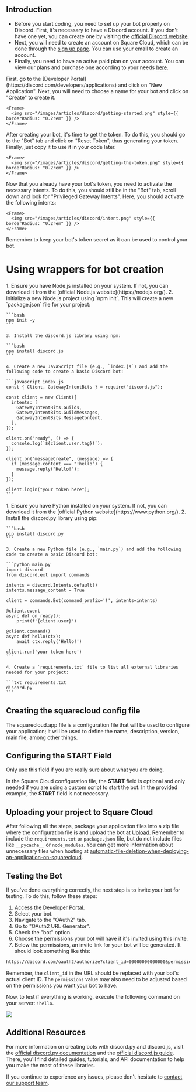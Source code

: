 ## Introduction

* Before you start coding, you need to set up your bot properly on Discord. First, it's necessary to have a Discord account. If you don't have one yet, you can create one by visiting the [official Discord website](https://discord.com/).
* Next, you will need to create an account on Square Cloud, which can be done through the [sign up page](https://squarecloud.app/signup). You can use your email to create an account.
* Finally, you need to have an active paid plan on your account. You can view our plans and purchase one according to your needs [here](https://squarecloud.app/plans).

<AccordionGroup>
  <Accordion title="Getting Started" icon="rocket" iconType="solid">
    First, go to the [Developer Portal](https://discord.com/developers/applications) and click on "New Application". Next, you will need to choose a name for your bot and click on "Create" to create it.

    <Frame>
      <img src="/images/articles/discord/getting-started.png" style={{ borderRadius: "0.2rem" }} />
    </Frame>
  </Accordion>

  <Accordion title="Getting the Token" icon="key" iconType="solid">
    After creating your bot, it's time to get the token. To do this, you should go to the "Bot" tab and click on "Reset Token", thus generating your token. Finally, just copy it to use it in your code later.

    <Frame>
      <img src="/images/articles/discord/getting-the-token.png" style={{ borderRadius: "0.2rem" }} />
    </Frame>
  </Accordion>

  <Accordion title="Activating Privileged Intents" icon="message" iconType="solid">
    Now that you already have your bot's token, you need to activate the necessary intents. To do this, you should still be in the "Bot" tab, scroll down and look for "Privileged Gateway Intents". Here, you should activate the following intents:

    <Frame>
      <img src="/images/articles/discord/intent.png" style={{ borderRadius: "0.2rem" }} />
    </Frame>
  </Accordion>
</AccordionGroup>

<Warning>Remember to keep your bot's token secret as it can be used to control your bot.</Warning>

# Using wrappers for bot creation

<Tabs>
  <Tab title="Discord.js">
    1. Ensure you have Node.js installed on your system. If not, you can download it from the [official Node.js website](https://nodejs.org/).
    2. Initialize a new Node.js project using `npm init`. This will create a new `package.json` file for your project:

    ```bash
    npm init -y
    ```

    3. Install the discord.js library using npm:

    ```bash
    npm install discord.js
    ```

    4. Create a new JavaScript file (e.g., `index.js`) and add the following code to create a basic Discord bot:

    ```javascript index.js
    const { Client, GatewayIntentBits } = require("discord.js");

    const client = new Client({
      intents: [
        GatewayIntentBits.Guilds,
        GatewayIntentBits.GuildMessages,
        GatewayIntentBits.MessageContent,
      ],
    });

    client.on("ready", () => {
      console.log(`${client.user.tag}!`);
    });

    client.on("messageCreate", (message) => {
      if (message.content === "!hello") {
        message.reply("Hello!");
      }
    });

    client.login("your token here");
    ```
  </Tab>

  <Tab title="Discord.py">
    1. Ensure you have Python installed on your system. If not, you can download it from the [official Python website](https://www.python.org/).
    2. Install the discord.py library using pip:

    ```bash
    pip install discord.py
    ```

    3. Create a new Python file (e.g., `main.py`) and add the following code to create a basic Discord bot:

    ```python main.py
    import discord
    from discord.ext import commands

    intents = discord.Intents.default()
    intents.message_content = True

    client = commands.Bot(command_prefix='!', intents=intents)

    @client.event
    async def on_ready():
        print(f'{client.user}')

    @client.command()
    async def hello(ctx):
        await ctx.reply('Hello!')

    client.run('your token here')
    ```

    4. Create a `requirements.txt` file to list all external libraries needed for your project:

    ```txt requirements.txt
    discord.py
    ```
  </Tab>
</Tabs>

## Creating the squarecloud config file

<Card title="Learn about: how to make the configuration file for Square Cloud." icon="link" href="https://docs.squarecloud.app/getting-started/config-file">
  The squarecloud.app file is a configuration file that will be used to configure your application; it will be used to define the name, description, version, main file, among other things.
</Card>

## Configuring the START Field

<Warning>Only use this field if you are really sure about what you are doing.</Warning>

In the Square Cloud configuration file, the **START** field is optional and only needed if you are using a custom script to start the bot. In the provided example, the **START** field is not necessary.

## Uploading your project to Square Cloud

After following all the steps, package your application files into a zip file where the configuration file is and upload the bot at [Upload](https://squarecloud.app/dashboard/upload). Remember to include the `requirements.txt` or `package.json` file, but do not include files like `__pycache__` or `node_modules`. You can get more information about unnecessary files when hosting at [automatic-file-deletion-when-deploying-an-application-on-squarecloud](https://docs.squarecloud.app/faqs/automatic-file-deletion-when-deploying-an-application-on-squarecloud).

## Testing the Bot

If you've done everything correctly, the next step is to invite your bot for testing. To do this, follow these steps:

1. Access the [Developer Portal](https://discord.com/developers/applications).
2. Select your bot.
3. Navigate to the "OAuth2" tab.
4. Go to "OAuth2 URL Generator".
5. Check the "bot" option.
6. Choose the permissions your bot will have if it's invited using this invite.
7. Below the permissions, an invite link for your bot will be generated. It should look something like this:

```txt
https://discord.com/oauth2/authorize?client_id=00000000000000&permissions=8&scope=bot
```

Remember, the `client_id` in the URL should be replaced with your bot's actual client ID. The `permissions` value may also need to be adjusted based on the permissions you want your bot to have.

Now, to test if everything is working, execute the following command on your server: `!hello`.

<Frame>
  <img src="/images/articles/discord/testing-bot.png" style={{ borderRadius: "0.2rem" }} />
</Frame>

## Additional Resources

For more information on creating bots with discord.py and discord.js, visit the [official discord.py documentation](https://discordpy.readthedocs.io/en/latest/) and the [official discord.js guide](https://discordjs.guide/). There, you'll find detailed guides, tutorials, and API documentation to help you make the most of these libraries.

If you continue to experience any issues, please don't hesitate to [contact our support team](/company/support).
